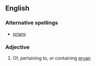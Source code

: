 ==English==

===Alternative spellings===
*[[priany]]

===Adjective===
{{en-adj}}

# {{Cornish}} Of, pertaining to, or containing [[pryan]]
